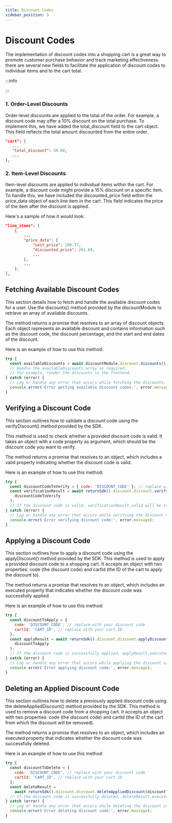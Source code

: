 ```yaml
---
title: Discount Codes
sidebar_position: 5
---
```


# Discount Codes

The implementation of discount codes into a shopping cart is a great way to
promote customer purchase behavior and track marketing effectiveness. there are
several new fields to facilitate the application of discount codes to individual
items and to the cart total.

:::info

:::

### 1. Order-Level Discounts

Order-level discounts are applied to the total of the order. For example, a
discount code may offer a 10% discount on the total purchase. To implement this,
we have added the total_discount field to the cart object. This field reflects
the total amount discounted from the entire order.

```json
"cart": {
   ...
   "total_discount": 50.00,
   ...
},

```

### 2. Item-Level Discounts

Item-level discounts are applied to individual items within the cart. For
example, a discount code might provide a 15% discount on a specific item. To
handle this, we have included the discounted_price field within the price_data
object of each line item in the cart. This field indicates the price of the item
after the discount is applied.

Here's a sample of how it would look:

```json
"line_items": [
    {
        ...
        "price_data": {
            "unit_price": 290.77,
            "discounted_price": 261.69,
            ...
        },
        ...
    },
],


```

## Fetching Available Discount Codes

This section details how to fetch and handle the available discount codes for a
user. Use the discounts() method provided by the discountModule to retrieve an
array of available discounts.

The method returns a promise that resolves to an array of discount objects. Each
object represents an available discount and contains information such as the
discount code, the discount percentage, and the start and end dates of the
discount.

Here is an example of how to use this method:

```javascript
try {
  const availableDiscounts = await discountModule.discount.discounts();
  // Handle the availableDiscounts array as required,
  // for example, render the discounts in the frontend.
} catch (error) {
  // Log or handle any error that occurs while fetching the discounts.
  console.error('Error getting available discount codes:', error.message);
}
```

## Verifying a Discount Code

This section outlines how to validate a discount code using the verifyDiscount()
method provided by the SDK.

This method is used to check whether a provided discount code is valid. It takes
an object with a code property as argument, which should be the discount code
you want to verify.

The method returns a promise that resolves to an object, which includes a valid
property indicating whether the discount code is valid.

Here is an example of how to use this method:

```javascript
try {
  const discountCodeToVerify = { code: 'DISCOUNT_CODE' }; // replace with your discount code
  const verificationResult = await returnSdk().discount.discount.verifyDiscount(
    discountCodeToVerify
  );
  // If the discount code is valid, verificationResult.valid will be true
} catch (error) {
  // Log or handle any error that occurs while verifying the discount code.
  console.error('Error verifying discount code:', error.message);
}
```

## Applying a Discount Code

This section outlines how to apply a discount code using the applyDiscount()
method provided by the SDK. This method is used to apply a provided discount
code to a shopping cart. It accepts an object with two properties: code (the
discount code) and cartId (the ID of the cart to apply the discount to).

The method returns a promise that resolves to an object, which includes an
executed property that indicates whether the discount code was successfully
applied.

Here is an example of how to use this method:

```javascript
try {
  const discountToApply = {
    code: 'DISCOUNT_CODE', // replace with your discount code
    cartId: 'CART_ID', // replace with your cart ID
  };
  const applyResult = await returnSdk().discount.discount.applyDiscount(
    discountToApply
  );
  // If the discount code is successfully applied, applyResult.executed will be true
} catch (error) {
  // Log or handle any error that occurs while applying the discount code.
  console.error('Error applying discount code:', error.message);
}
```

## Deleting an Applied Discount Code

This section outlines how to delete a previously applied discount code using the
deleteAppliedDiscount() method provided by the SDK. This method is used to
remove a discount code from a shopping cart. It accepts an object with two
properties: code (the discount code) and cartId (the ID of the cart from which
the discount will be removed).

The method returns a promise that resolves to an object, which includes an
executed property that indicates whether the discount code was successfully
deleted.

Here is an example of how to use this method:

```javascript
try {
  const discountToDelete = {
    code: 'DISCOUNT_CODE', // replace with your discount code
    cartId: 'CART_ID', // replace with your cart ID
  };
  const deleteResult =
    await returnSdk().discount.discount.deleteAppliedDiscount(discountToDelete);
  // If the discount code is successfully deleted, deleteResult.executed will be true
} catch (error) {
  // Log or handle any error that occurs while deleting the discount code.
  console.error('Error deleting discount code:', error.message);
}
```
